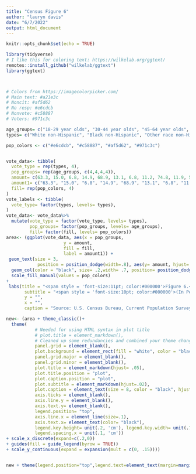 ```yaml
---
title: "Census Figure 6"
author: "lauryn davis"
date: "6/7/2022"
output: html_document
---
```


```r
knitr::opts_chunk$set(echo = TRUE)
```

```r
library(tidyverse)
# I like this for coloring text: https://wilkelab.org/ggtext/
remotes::install_github("wilkelab/ggtext")
library(ggtext)



# Colors from https://imagecolorpicker.com/
# Main text: #a21e3c
# Noncit: #af5d62
# No resp: #e6cdcb
# Nonvote: #c58887
# Voters: #971c3c
```

```r
age_groups= c("18-29 year olds", "30-44 year olds", "45-64 year olds", "65 years and older")
types= c("White non-Hispanic", "Black non-Hispanic", "Other race non-Hispanic", "Hispanic")

pop_colors <- c("#e6cdcb", "#c58887", "#af5d62", "#971c3c")


vote_data<- tibble(
  vote_type = rep(types, 4),
  pop_groups= rep(age_groups, c(4,4,4,4)),
  amount= c(63.3, 15.0, 6.8, 14.9, 68.9, 13.1, 6.8, 11.2, 74.8, 11.9, 5.2, 8.0, 81.7, 8.8, 4.0,5.5), 
  amount1= c("63.3", "15.0", "6.8", "14.9", "68.9", "13.1", "6.8", "11.2", "74.8", "11.9", "5.2", "8.0", "81.7", "8.8", "4.0","5.5"),
  fill= rep(pop_colors, 4)
)
vote_labels <- tibble(
  vote_type= factor(types, levels= types),
)
vote_data<- vote_data%>%
  mutate(vote_type = factor(vote_type, levels= types),
         pop_groups= factor(pop_groups, levels= age_groups),
         fill= factor(fill, levels= pop_colors))
area<- (ggplot(vote_data, aes(x = pop_groups, 
                      y = amount, 
                      fill = fill, 
                      label = amount1)) +
 geom_text(size = 3, 
            position = position_dodge(width=.8), aes(y= amount, hjust= .5), vjust =-.5, color= "black")+
  geom_col(color = "black", size= .2,width= .7, position= position_dodge(width= .8)) +
  scale_fill_manual(values = pop_colors) 
+
 labs(title = "<span style = 'font-size:11pt; color:#000000'>Figure 6.</span><br><span style = 'font-size:12pt; color:#a21e3c'><b>Composition of Voters by Age and Race and Hispanic Origin: 2016</span>",
       subtitle = "<span style = 'font-size:10pt; color:#000000'>(In Percent)</span>",
       y = "",
       x = "",
       caption = "Source: U.S. Census Bureau, Current Population Survey, November 1980-2016.") + scale_fill_manual(labels= types, values= pop_colors, name = ""))

new<- (area + theme_classic()+
  theme(
           # Needed for using HTML syntax in plot title
           # plot.title = element_markdown(), 
           # Cleaned up some redundancies and combined your theme changes into one layer
           panel.grid = element_blank(),
           plot.background = element_rect(fill = "white", color = "black"),
           panel.grid.major = element_blank(),
           panel.grid.minor = element_blank(),
           plot.title = element_markdown(hjust= .05),
           plot.title.position = "plot",
           plot.caption.position = "plot",
           plot.subtitle = element_markdown(hjust=.02), 
           plot.caption = element_text(size = 8, color = "black", hjust = 0),
           axis.ticks = element_blank(),
           axis.line.y = element_blank(),
           axis.text.y= element_blank(),
           legend.position= "top",
           axis.line.x = element_line(size=.1),
           axis.text.x= element_text(color= "black"),
           legend.key.height= unit(.2, 'cm'), legend.key.width= unit(.7, 'cm'),
           legend.spacing.x = unit(.1, 'cm'))
+ scale_x_discrete(expand=c(.2,0))
+ guides(fill = guide_legend(byrow = TRUE))
+ scale_y_continuous(expand = expansion(mult = c(0, .15))))


new + theme(legend.position="top",legend.text=element_text(margin=margin(r=.3,unit="inch")))+guides(fill=guide_legend(title=NULL))







```

